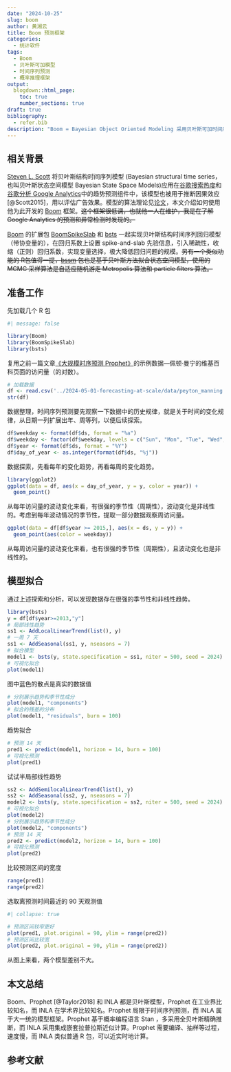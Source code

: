 ```yaml
---
date: "2024-10-25"
slug: boom
author: 黄湘云
title: Boom 预测框架
categories:
  - 统计软件
tags:
  - Boom
  - 贝叶斯可加模型
  - 时间序列预测
  - 概率推理框架
output:
  blogdown::html_page:
    toc: true
    number_sections: true
draft: true
bibliography: 
  - refer.bib
description: "Boom = Bayesian Object Oriented Modeling 采用贝叶斯可加时间序列模型拟合数据并预测，适合带年、周季节性的日粒度的数据，支持非线性趋势拟合，可以在模型中添加节假日情况。"
---
```





## 相关背景

[Steven L. Scott](https://sites.google.com/view/stevethebayesian/) 将贝叶斯结构时间序列模型 (Bayesian structural time series，也叫贝叶斯状态空间模型 Bayesian State Space Models)应用在[谷歌搜索热度](https://trends.google.com/)和[谷歌分析 Google Analytics](https://support.google.com/analytics/answer/9517187)中的趋势预测组件中，该模型也被用于推断因果效应[@Scott2015]，用以评估广告效果。模型的算法理论见[论文](https://people.ischool.berkeley.edu/~hal/Papers/2013/pred-present-with-bsts.pdf)，本文介绍如何使用他为此开发的 [Boom](https://github.com/steve-the-bayesian/BOOM) 框架。~~这个框架很低调，也就他一人在维护，我是在了解 Google Analytics 的预测和异常检测时发现的。~~


[Boom](https://github.com/steve-the-bayesian/BOOM) 的扩展包 [BoomSpikeSlab](https://cran.r-project.org/package=BoomSpikeSlab) 和 [bsts](https://cran.r-project.org/package=bsts) 一起实现贝叶斯结构时间序列回归模型（带协变量的），在回归系数上设置 spike-and-slab 先验信息，引入稀疏性，收缩（正则）回归系数，实现变量选择，极大降低回归问题的规模。~~另有一个类似功能的 R包值得一提，[bssm](https://github.com/helske/bssm) 包也是基于贝叶斯方法拟合状态空间模型，使用的 MCMC 采样算法是自适应随机游走 Metropolis 算法和 particle filters 算法。~~

## 准备工作

先加载几个 R 包

```r
#| message: false

library(Boom)
library(BoomSpikeSlab)
library(bsts)
```

复用之前一篇文章[《大规模时序预测 Prophet》](/2024/05/forecasting-at-scale)的示例数据---佩顿·曼宁的维基百科页面的访问量（的对数）。

```r
# 加载数据
df <- read.csv('../2024-05-01-forecasting-at-scale/data/peyton_manning.csv', colClasses = c("Date", "numeric"))
str(df)
```

数据整理，时间序列预测要先观察一下数据中的历史规律，就是关于时间的变化规律，从日期一列扩展出年、周等列，以便后续探索。

```r
df$weekday <- format(df$ds, format = "%a")
df$weekday <- factor(df$weekday, levels = c("Sun", "Mon", "Tue", "Wed", "Thu", "Fri", "Sat"))
df$year <- format(df$ds, format = "%Y")
df$day_of_year <- as.integer(format(df$ds, "%j"))
```

数据探索，先看每年的变化趋势，再看每周的变化趋势。

```r
library(ggplot2)
ggplot(data = df, aes(x = day_of_year, y = y, color = year)) +
  geom_point()
```

从每年访问量的波动变化来看，有很强的季节性（周期性），波动变化是非线性的。考虑到每年波动情况的季节性，提取一部分数据观察周访问量。


```r
ggplot(data = df[df$year >= 2015,], aes(x = ds, y = y)) +
  geom_point(aes(color = weekday))
```

从每周访问量的波动变化来看，也有很强的季节性（周期性），且波动变化也是非线性的。

## 模型拟合

通过上述探索和分析，可以发现数据存在很强的季节性和非线性趋势。

```r
library(bsts)
y = df[df$year>=2013,"y"]
# 局部线性趋势
ss1 <- AddLocalLinearTrend(list(), y)
# 一周 7 天
ss1 <- AddSeasonal(ss1, y, nseasons = 7)
# 拟合模型
model1 <- bsts(y, state.specification = ss1, niter = 500, seed = 2024)
# 可视化拟合
plot(model1)
```

图中蓝色的散点是真实的数据值

```r
# 分别展示趋势和季节性成分
plot(model1, "components")
# 拟合的残差的分布
plot(model1, "residuals", burn = 100)
```

趋势拟合

```r
# 预测 14 天
pred1 <- predict(model1, horizon = 14, burn = 100)
# 可视化预测
plot(pred1)
```

试试半局部线性趋势

```r
ss2 <- AddSemilocalLinearTrend(list(), y)
ss2 <- AddSeasonal(ss2, y, nseasons = 7)
model2 <- bsts(y, state.specification = ss2, niter = 500, seed = 2024)
# 可视化拟合
plot(model2)
# 分别展示趋势和季节性成分
plot(model2, "components")
# 预测 14 天
pred2 <- predict(model2, horizon = 14, burn = 100)
# 可视化预测
plot(pred2)
```

比较预测区间的宽度

```r
range(pred1)
range(pred2)
```

选取离预测时间最近的 90 天观测值

```r
#| collapse: true

# 预测区间较窄更好
plot(pred1, plot.original = 90, ylim = range(pred2))
# 预测区间比较宽
plot(pred2, plot.original = 90, ylim = range(pred2))
```

从图上来看，两个模型差别不大。

## 本文总结 {#sec-bayesian-summary}

Boom、Prophet [@Taylor2018] 和 INLA 都是贝叶斯模型，Prophet 在工业界比较知名，而 INLA 在学术界比较知名。Prophet 局限于时间序列预测，而 INLA 属于大一统的模型框架。Prophet 基于概率编程语言 Stan ，多采用全贝叶斯精确推断，而 INLA 采用集成嵌套拉普拉斯近似计算。Prophet 需要编译、抽样等过程，速度慢，而 INLA 类似普通 R 包，可以近实时地计算。

## 参考文献 {#sec-references}

::: {#refs}
:::
